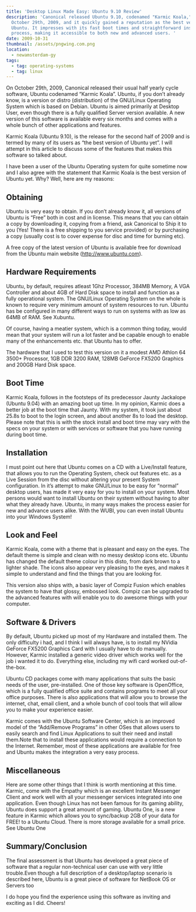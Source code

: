 ```yaml
---
title: 'Desktop Linux Made Easy: Ubuntu 9.10 Review'
description: 'Canonical released Ubuntu 9.10, codenamed "Karmic Koala," on
  October 29th, 2009, and it quickly gained a reputation as the best version of
  Ubuntu. It impresses with its fast boot times and straightforward installation
  process, making it accessible to both new and advanced users. '
date: 2009-10-31
thumbnail: /assets/pngwing.com.png
location:
  - newamsterdam-gy
tags:
  - tag: operating-systems
  - tag: linux
---
```


On October 29th, 2009, Canonical released their usual half yearly cycle software, Ubuntu codenamed “Karmic Koala”. Ubuntu, if you don’t already know, is a version or distro (distribution) of the GNU/Linux Operating System which is based on Debian. Ubuntu is aimed primarily at Desktop User, even though there is a fully qualified Server version available. A new version of this software is available every six months and comes with a whole bunch of other applications and features.

Karmic Koala (Ubuntu 9.10), is the release for the second half of 2009 and is termed by many of its users as “the best version of Ubuntu yet”. I will attempt in this article to discuss some of the features that makes this software so talked about.

I have been a user of the Ubuntu Operating system for quite sometime now and I also agree with the statement that Karmic Koala is the best version of Ubuntu yet. Why? Well, here are my reasons:

## Obtaining

Ubuntu is very easy to obtain. If you don’t already know it, all versions of Ubuntu is “Free” both in cost and in license. This means that you can obtain a copy by downloading it, copying from a friend, ask Canonical to Ship it to you (Yes! There is a free shipping to you service provided) or by purchasing a copy (usually cost is to cover expense for disc and time for burning etc).

A free copy of the latest version of Ubuntu is available free for download from the Ubuntu main website (http://www.ubuntu.com).

## Hardware Requirements

Ubuntu, by default, requires atleast 1Ghz Processor, 384MB Memory, A VGA Controller and about 4GB of Hard Disk space to install and function as a fully operational system. The GNU/Linux Operating System on the whole is known to require very minimum amount of system resources to run. Ubuntu has be configured in many different ways to run on systems with as low as 64MB of RAM. See Xubuntu.

Of course, having a meatier system, which is a common thing today, would mean that your system will run a lot faster and be capable enough to enable many of the enhancements etc. that Ubuntu has to offer.

The hardware that I used to test this version on it a modest AMD Athlon 64 3500+ Processor, 1GB DDR 3200 RAM, 128MB GeForce FX5200 Graphics and 200GB Hard Disk space.

## Boot Time

Karmic Koala, follows in the footsteps of its predecessor Jaunty Jackalope (Ubuntu 9.04) with an amazing boot up time. In my opinion, Karmic does a better job at the boot time that Jaunty. With my system, it took just about 25.8s to boot to the login screen, and about another 8s to load the desktop. Please note that this is with the stock install and boot time may vary with the specs on your system or with services or software that you have running during boot time.

## Installation

I must point out here that Ubuntu comes on a CD with a Live/Install feature, that allows you to run the Operating System, check out features etc. as a Live Session from the disc without altering your present System configuration. In it’s attempt to make GNU/Linux to be easy for “normal” desktop users, has made it very easy for you to install on your system. Most persons would want to install Ubuntu on their system without having to alter what they already have. Ubuntu, in many ways makes the process easier for new and advance users alike. With the WUBI, you can even install Ubuntu into your Windows System!

## Look and Feel

Karmic Koala, come with a theme that is pleasant and easy on the eyes. The default theme is simple and clean with no messy desktop icons etc. Ubuntu has changed the default theme colour in this disto, from dark brown to a lighter shade. The icons also appear very pleasing to the eyes, and makes it simple to understand and find the things that you are looking for.

This version also ships with, a basic layer of Compiz Fusion which enables the system to have that glossy, embossed look. Compiz can be upgraded to the advanced features with will enable you to do awesome things with your computer.

## Software & Drivers

By default, Ubuntu picked up most of my Hardware and installed them. The only difficulty i had, and I think I will always have, is to install my NVidia GeForce FX5200 Graphics Card with I usually have to do manually. However, Karmic installed a generic video driver which works well for the job i wanted it to do. Everything else, including my wifi card worked out-of-the-box.

Ubuntu CD packages come with many applications that suits the basic needs of the user, pre-installed. One of those key software is OpenOffice, which is a fully qualified office suite and contains programs to meet all your office purposes. There is also applications that will allow you to browse the internet, chat, email client, and a whole bunch of cool tools that will allow you to make your experience easier.

Karmic comes with the Ubuntu Software Center, which is an improved model of the “Add/Remove Programs” in other OSes that allows users to easily search and find Linux Applications to suit their need and install them.Note that to install these applications would require a connection to the Internet. Remember, most of these applications are available for free and Ubuntu makes the integration a very easy process.

## Miscellaneous

Here are some other things that I think is worth mentioning at this time. Karmic, come with the Empathy which is an excellent Instant Messenger Client and work well with all your messenger services integrated into one application.
Even though Linux has not been famous for its gaming ability, Ubuntu does support a great amount of gaming.
Ubuntu One, is a new feature in Karmic which allows you to sync/backup 2GB of your data for FREE! to a Ubuntu Cloud. There is more storage available for a small price. See
Ubuntu One

## Summary/Conclusion

The final assessment is that Ubuntu has developed a great piece of software that a regular non-technical user can use with very little trouble.Even though a full description of a desktop/laptop scenario is described here, Ubuntu is a great piece of software for NetBook OS or Servers too

I do hope you find the experience using this software as inviting and exciting as I did. Cheers!
